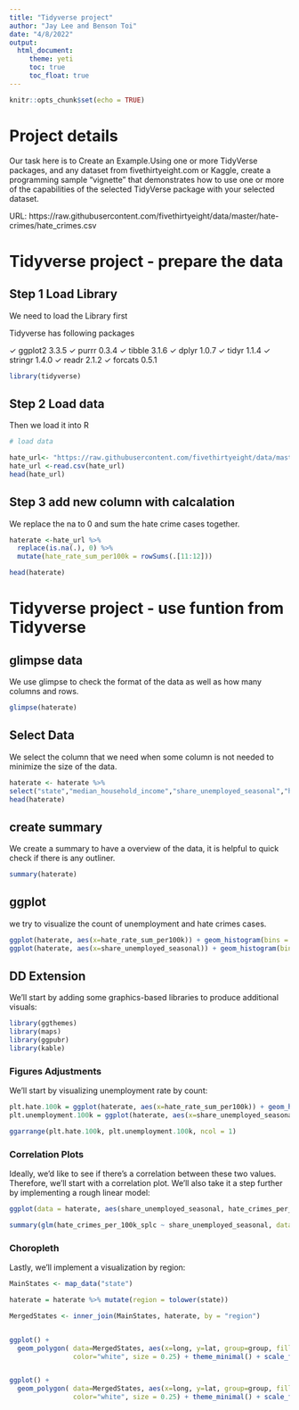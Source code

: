 ```yaml
---
title: "Tidyverse project"
author: "Jay Lee and Benson Toi"
date: "4/8/2022"
output: 
  html_document:
     theme: yeti
     toc: true
     toc_float: true
---
```


```r
knitr::opts_chunk$set(echo = TRUE)
```

# Project details

Our task here is to Create an Example.Using one or more TidyVerse packages, and any dataset from fivethirtyeight.com or Kaggle, create a programming sample “vignette” that demonstrates how to use one or more of the capabilities of the selected TidyVerse package with your selected dataset.


URL: https://raw.githubusercontent.com/fivethirtyeight/data/master/hate-crimes/hate_crimes.csv



# Tidyverse project - prepare the data

## Step 1 Load Library 

We need to load the Library first

Tidyverse has following packages

✓ ggplot2 3.3.5     ✓ purrr   0.3.4
✓ tibble  3.1.6     ✓ dplyr   1.0.7
✓ tidyr   1.1.4     ✓ stringr 1.4.0
✓ readr   2.1.2     ✓ forcats 0.5.1

```r
library(tidyverse)
```

## Step 2 Load data 

Then we load it into R

```r
# load data

hate_url<- "https://raw.githubusercontent.com/fivethirtyeight/data/master/hate-crimes/hate_crimes.csv"
hate_url <-read.csv(hate_url)
head(hate_url)
```

## Step 3 add new column with calcalation

We replace the na to 0 and sum the hate crime cases together.

```r

haterate <-hate_url %>%
  replace(is.na(.), 0) %>%
  mutate(hate_rate_sum_per100k = rowSums(.[11:12]))

head(haterate)

```

# Tidyverse project - use funtion from Tidyverse

## glimpse data

We use glimpse to check the format of the data as well as how many columns and rows.

```r
glimpse(haterate)
```


## Select Data

We select the column that we need when some column is not needed to minimize the size of the data.

```r
haterate <- haterate %>%
select("state","median_household_income","share_unemployed_seasonal","hate_crimes_per_100k_splc","avg_hatecrimes_per_100k_fbi","hate_rate_sum_per100k")
head(haterate)


```

## create summary 

We create a summary to have a overview of the data, it is helpful to quick check if there is any outliner. 

```r
summary(haterate)
```

## ggplot

we try to visualize the count of unemployment and hate crimes cases. 

```r
ggplot(haterate, aes(x=hate_rate_sum_per100k)) + geom_histogram(bins = 30) 
ggplot(haterate, aes(x=share_unemployed_seasonal)) + geom_histogram(bins = 30)
```

## DD Extension

We'll start by adding some graphics-based libraries to produce additional visuals:

```r
library(ggthemes)
library(maps) 
library(ggpubr)
library(kable)
```

### Figures Adjustments

We'll start by visualizing unemployment rate by count:

```r

plt.hate.100k = ggplot(haterate, aes(x=hate_rate_sum_per100k)) + geom_histogram(bins = 30, color = "white", fill = "darkblue") + theme_minimal() + labs(x = "Hate Rate per 100K", y = "N")
plt.unemployment.100k = ggplot(haterate, aes(x=share_unemployed_seasonal)) + geom_histogram(bins = 30, color = "white", fill = "darkred")  + labs(x = "Unemployment Rate", y = "N") + theme_minimal()

ggarrange(plt.hate.100k, plt.unemployment.100k, ncol = 1)
```


### Correlation Plots

Ideally, we'd like to see if there's a correlation between these two values. Therefore, we'll start with a correlation plot. We'll also take it a step further by implementing a rough linear model:

```r
ggplot(data = haterate, aes(share_unemployed_seasonal, hate_crimes_per_100k_splc)) + geom_point() + geom_smooth() + theme_minimal() + labs(x = "Unemployment Rate", y = "Hate Crimes per 100k")

summary(glm(hate_crimes_per_100k_splc ~ share_unemployed_seasonal, data  = haterate))
```

### Choropleth

Lastly, we'll implement a visualization by region:

```r
MainStates <- map_data("state")

haterate = haterate %>% mutate(region = tolower(state))

MergedStates <- inner_join(MainStates, haterate, by = "region")


ggplot() + 
  geom_polygon( data=MergedStates, aes(x=long, y=lat, group=group, fill = median_household_income),
                color="white", size = 0.25) + theme_minimal() + scale_fill_viridis_b() + theme(legend.position = "bottom", axis.title.x = element_blank(), axis.title.y = element_blank(), panel.grid = element_blank(), axis.text = element_blank()) + labs(title = "Median Household Income by State")


ggplot() + 
  geom_polygon( data=MergedStates, aes(x=long, y=lat, group=group, fill = hate_rate_sum_per100k),
                color="white", size = 0.25) + theme_minimal() + scale_fill_viridis_b() + theme(legend.position = "bottom", axis.title.x = element_blank(), axis.title.y = element_blank(), panel.grid = element_blank(), axis.text = element_blank()) + labs(title = "Hate crimes per 100k by State")

```

